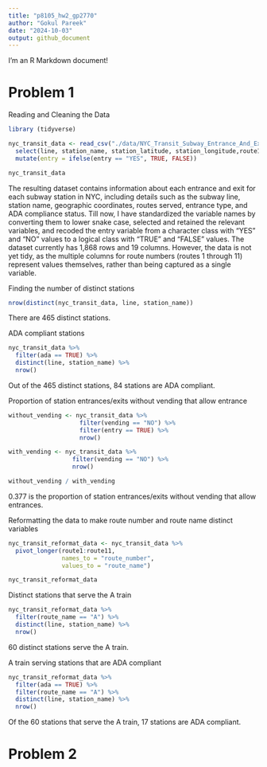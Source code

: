 ```yaml
---
title: "p8105_hw2_gp2770"
author: "Gokul Pareek"
date: "2024-10-03"
output: github_document
---
```


I'm an R Markdown document!

# Problem 1

Reading and Cleaning the Data

```r
library (tidyverse)

nyc_transit_data <- read_csv("./data/NYC_Transit_Subway_Entrance_And_Exit_Data.csv",col_types= cols(Route8 = "c", Route9 = "c",Route10 = "c",Route11 = "c")) %>%   janitor::clean_names() %>%
  select(line, station_name, station_latitude, station_longitude,route1:route11, entry, vending, entrance_type, ada) %>% 
  mutate(entry = ifelse(entry == "YES", TRUE, FALSE))

nyc_transit_data

```

The resulting dataset contains information about each entrance and exit for each subway station in NYC, including details such as the subway line, station name, geographic coordinates, routes served, entrance type, and ADA compliance status. Till now, I have standardized the variable names by converting them to lower snake case, selected and retained the relevant variables, and recoded the entry variable from a character class with "YES" and "NO" values to a logical class with "TRUE" and "FALSE" values. The dataset currently has 1,868 rows and 19 columns. However, the data is not yet tidy, as the multiple columns for route numbers (routes 1 through 11) represent values themselves, rather than being captured as a single variable. 

Finding the number of distinct stations

```r

nrow(distinct(nyc_transit_data, line, station_name))

```

There are 465 distinct stations.

ADA compliant stations

```r

nyc_transit_data %>% 
  filter(ada == TRUE) %>% 
  distinct(line, station_name) %>% 
  nrow()

```

Out of the 465 distinct stations, 84 stations are ADA compliant. 

Proportion of station entrances/exits without vending that allow entrance

```r

without_vending <- nyc_transit_data %>% 
                    filter(vending == "NO") %>%
                    filter(entry == TRUE) %>%  
                    nrow()

with_vending <- nyc_transit_data %>% 
                  filter(vending == "NO") %>%
                  nrow()

without_vending / with_vending

```

0.377 is the proportion of station entrances/exits without vending that allow entrances. 

Reformatting the data to make route number and route name distinct variables

```r

nyc_transit_reformat_data <- nyc_transit_data %>%
  pivot_longer(route1:route11, 
               names_to = "route_number", 
               values_to = "route_name")

nyc_transit_reformat_data

```

Distinct stations that serve the A train

```r

nyc_transit_reformat_data %>% 
  filter(route_name == "A") %>% 
  distinct(line, station_name) %>% 
  nrow()

```

60 distinct stations serve the A train.

A train serving stations that are ADA compliant

```r

nyc_transit_reformat_data %>% 
  filter(ada == TRUE) %>%  
  filter(route_name == "A") %>% 
  distinct(line, station_name) %>% 
  nrow()
```

Of the 60 stations that serve the A train, 17 stations are ADA compliant.

# Problem 2


